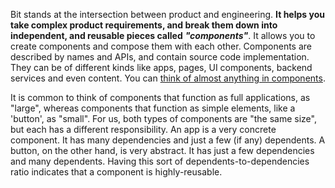 Bit stands at the intersection between product and engineering. **It helps you take complex product requirements, and break them down into independent,
and reusable pieces called** **_"components"_**. It allows you to create components and compose them with each other. Components are described by names and APIs, and contain source code implementation.
They can be of different kinds like apps, pages, UI components, backend services and even content. You can [think of almost anything in components](/thinking-in-components).

It is common to think of components that function as full applications, as "large", whereas components that function as simple elements, like a 'button', as "small".
For us, both types of components are "the same size", but each has a different responsibility. An app is a very concrete component. It has many dependencies and just a few (if any) dependents.
A button, on the other hand, is very abstract. It has just a few dependencies and many dependents. Having this sort of dependents-to-dependencies ratio indicates that a component is highly-reusable.

<!-- People tend to think of components like apps as "bigger" and components like a button as "smaller", but for us they are the same size. Both Button and App are
components, with different responsibilities. An App is the most "concrete" component with many dependencies and small amount of dependents, and button is the most "abstract"
component with just few dependencies and a lot of dependents, indicating higher reusability. They have different responsibilities but they are equal in size and importance. -->

<!--
People tend to think of components like apps as "bigger" and components like a button as "smaller", but for us they are just in the same size. Both Button and App are
small components, with different responsibilities.  -->

<!-- An App is the most "concrete" component with a large dependecy graph, and button is the most "abstract" component with just few
dependencies and a lot of dependents, indicating higher reusability. They have different size but they are equal in size and importance. -->
